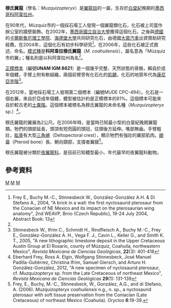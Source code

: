 {{Automatic taxobox
| taxon = Muzquizopteryx
| status = fossil
| fossil_range = [[白堊紀|白堊紀]]晚期,{{fossil_range|85.8}}
| image = Muzquizopteryx coahuilensis copia.jpg
| image_caption = 
| authority = Frey ''et al.'', 2006
| subdivision_ranks = [[種|種]] 
| subdivision = 
'''科阿韋拉穆氏翼龍 ''M. coahuilensis''''' <br><small>Frey ''et al.'', 2006 ([[模式種|模式種]])</small>
}}

'''穆氏翼龍'''（學名：''Muzquizopteryx''）是[[翼龍目|翼龍目]]的一屬，生存於[[白堊紀|白堊紀]]晚期的[[墨西哥|墨西哥]][[科阿韋拉州|科阿韋拉州]]。

在90年代，Múzquiz市的一個採石場工人發現一個翼龍類化石，化石被上司當作辦公室的牆壁裝飾。在2002年，[[墨西哥國立自治大學|墨西哥國立自治大學]]獲得這個化石，之後與[[德國|德國]]的[[卡爾斯魯厄理工學院|卡爾斯魯厄理工學院]]、[[海德堡大學|海德堡大學]]共同研究化石，由德國[[大眾汽車|大眾汽車]]出資贊助研究經費。在2004年，這個化石有初步科學研究<ref>Frey E., Buchy M.-C., Stinnesbeck W., González-González A.H. & Di Stefano A., 2004, "A brick in a wall: the first nyctosaurid pterosaur from the Conacian of NE Mexico and its impact on the pterosaurian wing anatomy", 2nd WEAVP, Brno (Czech Republic), 19-24 July 2004, Abstract Book: 13</ref>。在2006年，這些化石被正式敘述、命名。[[模式種|模式種]]是'''科阿韋拉穆氏翼龍'''（''M. coahuilensis''），屬名意為「Múzquiz市的翼」；種名則是以科阿韋拉州為名<ref name=DFETAL06/>。

[[正模標本|正模標本]]（編號'''UNAM IGM 8621'''）是一個幾乎完整、天然狀態的骨骼，賴自於成年個體，手臂上附有軟組織，兩個前臂旁有化石化的[[肌腱|肌腱]]。化石的地質年代為[[康尼亞克階|康尼亞克階]]<ref>Stinnesbeck W., Ifrim C., Schmidt H., Rindfleisch A., Buchy M.-C., Frey E., González-González A. H., Vega F. J., Cavin L., Keller G., and Smith K. T., 2005, "A new lithographic limestone deposit in the Upper Cretaceous Austin Group at El Rosario, county of Múzquiz, Coahuila, northeastern Mexico", ''Revista Mexicana de Ciencias Geológicas'', '''22'''(3): 401-418</ref>。

在2012年，當地採石場工人發現第二個標本（編號MUDE CPC-494）。化石是一個右翼，來自於亞成年個體，體型被估計約是正模標本的81%。這個標本可能來自於較古老的[[土崙階|土崙階]]。這個標本被標名為穆氏翼龍的未命名種（''Muzquizopteryx'' sp.）<ref>Eberhard Frey, Ross A. Elgin, Wolfgang Stinnesbeck, José Manuel Padilla-Gutiérrez, Christina Ifrim, Samuel Giersch, and Arturo H. González-González, 2012, "A new specimen of nyctosaurid pterosaur, cf. ''Muzquizopteryx'' sp. from the Late Cretaceous of northeast Mexico", ''Revista Mexicana de Ciencias Geológicas'' '''29'''(1): 131-139</ref>。

穆氏翼龍的翼展為2公尺。在2006年時，是當時已知最小型的白堊紀晚期翼龍類。牠們的頭部延長，頭頂有短而圓的頭冠，往頭後方延伸。嘴部無齒。手臂粗壯，[[肱骨|肱骨]]有大型[[三角嵴|三角嵴]]（Deltopectoral crest），顯示牠們有強壯的翼部肌肉。[[翅骨|翅骨]]（Pteroid bone）長、朝向頸部，支撐者翼膜<ref name=DFETAL06>Frey, E., Buchy, M.-C., Stinnesbeck, W., González, A.G., and di Stefano, A. (2006). ''Muzquizopteryx coahuilensis'' n.g., n. sp., a nyctosaurid pterosaur with soft tissue preservation from the Coniacian (Late Cretaceous) of northeast Mexico (Coahuila). ''Oryctos'' '''6''':19-39.</ref>。

穆氏翼龍被分類於[[夜翼龍科|夜翼龍科]]，是目前已知體型最小、年代最早的夜翼龍科動物。

==參考資料==
{{reflist}}
{{翼龍目|P.}}
{{Taxonbar}}

[[Category:鳥掌翼龍超科|M]]
[[Category:白堊紀翼龍類|M]]
[[Category:2006年描述的分类群|M]]